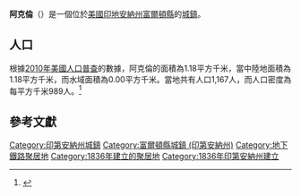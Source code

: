 {{noteTA
|G1=USState
|G2=地名
|G3=Unit
}}
{{Infobox settlement
|name            = 阿克倫
|native_name = Akron
|settlement_type          = [[鎮|城鎮]]
|image_skyline            = Akron, Indiana.jpg
|imagesize                = 250px
|image_map                = Fulton County Indiana Incorporated and Unincorporated areas Akron Highlighted 1800748.svg
|mapsize                  = 250px
|subdivision_type         = [[世界政區索引|國家]]
|subdivision_type1        = [[美国州份|州份]]
|subdivision_type2        = [[印地安納州行政區劃|縣]]
|subdivision_name         = [[美国|美国]]
|subdivision_name1        = [[印地安納州|印地安納州]]
|subdivision_name2        = [[富爾頓縣_(印地安納州)|富爾頓縣]]
|elevation_ft             = 850
|elevation_m              = 259
|timezone                 = [[北美东部时区|CST]]
|area_total_km2           = 1.18
|area_land_km2            = 1.18
|area_water_km2           = 0.00
|area_total_sq_mi         = 
|area_land_sq_mi          = 
|area_water_sq_mi         = 
|population_as_of         = [[2010年美國人口普查|2010]]
|population_footnotes     = 
|population_total         = 1167
|population_density_km2   = auto
|population_density_sq_mi = auto
|utc_offset               = -5
|coordinates              = {{coord|41|02|20|N|86|01|29|W|display=inline,title}}
| coor_pinpoint           = 
| coordinates_footnotes   = 
|timezone_DST             = EST
|utc_offset_DST           = -5
|postal_code_type         = [[美國郵區編號|郵區編號]]
|postal_code              = 46910
|area_code                = {{link-en|北美电话区号574|Area code 574|574}}
|blank_name = [[地名信息系统|GNIS ID]]
|blank_info = 430038<ref name="GNIS">{{cite gnis|430038|Akron}}</ref>
}}
'''阿克倫'''（{{lang-en|Akron}}）是一個位於[[美國|美國]][[印地安納州|印地安納州]][[富爾頓縣_(印地安納州)|富爾頓縣]]的[[鎮|城鎮]]。

== 人口 ==
根據[[2010年美國人口普查|2010年美國人口普查]]的數據，阿克倫的面積為1.18平方千米，當中陸地面積為1.18平方千米，而水域面積為0.00平方千米。當地共有人口1,167人，而人口密度為每平方千米989人。<ref name="GR8">{{cite web|url=http://factfinder2.census.gov|publisher=[[美国人口调查局|美国人口调查局]]|accessdate=2011-05-14|title=American FactFinder|archive-date=2013-09-11|archive-url=https://web.archive.org/web/20130911234518/http://factfinder2.census.gov/|dead-url=no}}</ref>

== 參考文獻 ==
{{reflist}}

{{富爾頓縣 (印地安納州)}}
{{Authority control}}

{{DEFAULTSORT:Akron, Indiana}}
[[Category:印第安納州城鎮|Category:印第安納州城鎮]]
[[Category:富爾頓縣城鎮_(印第安納州)|Category:富爾頓縣城鎮 (印第安納州)]]
[[Category:地下鐵路聚居地|Category:地下鐵路聚居地]]
[[Category:1836年建立的聚居地|Category:1836年建立的聚居地]]
[[Category:1836年印第安納州建立|Category:1836年印第安納州建立]]

{{Indiana-geo-stub}}